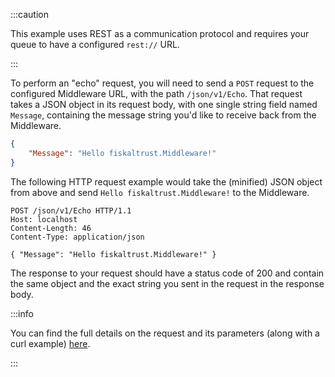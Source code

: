 :::caution

This example uses REST as a communication protocol and requires your queue to have a configured `rest://` URL.

:::

To perform an "echo" request, you will need to send a `POST` request to the configured Middleware URL, with the path `/json/v1/Echo`. That request takes a JSON object in its request body, with one single string field named `Message`, containing the message string you'd like to receive back from the Middleware.

```JSON
{
    "Message": "Hello fiskaltrust.Middleware!"
}
```

The following HTTP request example would take the (minified) JSON object from above and send `Hello fiskaltrust.Middleware!` to the Middleware.

```http
POST /json/v1/Echo HTTP/1.1
Host: localhost
Content-Length: 46
Content-Type: application/json

{ "Message": "Hello fiskaltrust.Middleware!" }
```

The response to your request should have a status code of 200 and contain the same object and the exact string you sent in the request in the response body.

:::info

You can find the full details on the request and its parameters (along with a curl example) [here](https://middleware-samples.docs.fiskaltrust.cloud/#11f73789-cf7d-4510-bf2c-d3698e954dac).

:::